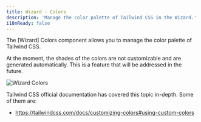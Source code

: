 ```yaml
---
title: Wizard - Colors
description: 'Manage the color palette of Tailwind CSS in the Wizard.'
i18nReady: false
---
```


The [Wizard] Colors component allows you to manage the color palette of Tailwind CSS.

At the moment, the shades of the colors are not customizable and are generated automatically. This is a feature that will be addressed in the future.

![Wizard Colors](../../../../../assets/images/guides/configuration/wizard/colors/0.png)

Tailwind CSS official documentation has covered this topic in-depth. Some of them are:

- https://tailwindcss.com/docs/customizing-colors#using-custom-colors